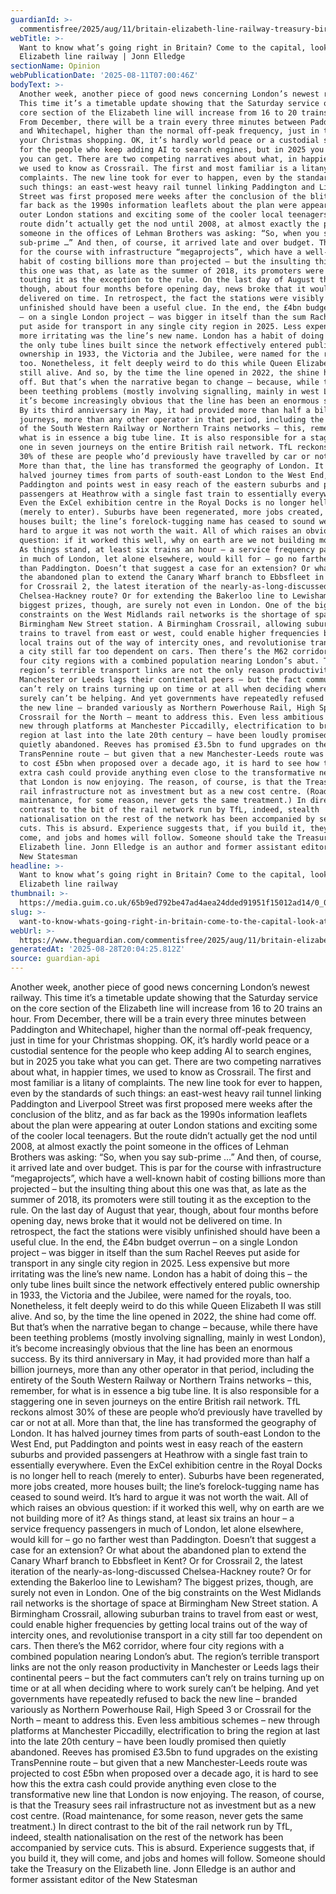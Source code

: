```yaml
---
guardianId: >-
  commentisfree/2025/aug/11/britain-elizabeth-line-railway-treasury-birmingham-manchester-leeds
webTitle: >-
  Want to know what’s going right in Britain? Come to the capital, look at the
  Elizabeth line railway | Jonn Elledge
sectionName: Opinion
webPublicationDate: '2025-08-11T07:00:46Z'
bodyText: >-
  Another week, another piece of good news concerning London’s newest railway.
  This time it’s a timetable update showing that the Saturday service on the
  core section of the Elizabeth line will increase from 16 to 20 trains an hour.
  From December, there will be a train every three minutes between Paddington
  and Whitechapel, higher than the normal off-peak frequency, just in time for
  your Christmas shopping. OK, it’s hardly world peace or a custodial sentence
  for the people who keep adding AI to search engines, but in 2025 you take what
  you can get. There are two competing narratives about what, in happier times,
  we used to know as Crossrail. The first and most familiar is a litany of
  complaints. The new line took for ever to happen, even by the standards of
  such things: an east-west heavy rail tunnel linking Paddington and Liverpool
  Street was first proposed mere weeks after the conclusion of the blitz, and as
  far back as the 1990s information leaflets about the plan were appearing at
  outer London stations and exciting some of the cooler local teenagers. But the
  route didn’t actually get the nod until 2008, at almost exactly the point
  someone in the offices of Lehman Brothers was asking: “So, when you say
  sub-prime …” And then, of course, it arrived late and over budget. This is par
  for the course with infrastructure “megaprojects”, which have a well-known
  habit of costing billions more than projected – but the insulting thing about
  this one was that, as late as the summer of 2018, its promoters were still
  touting it as the exception to the rule. On the last day of August that year,
  though, about four months before opening day, news broke that it would not be
  delivered on time. In retrospect, the fact the stations were visibly
  unfinished should have been a useful clue. In the end, the £4bn budget overrun
  – on a single London project – was bigger in itself than the sum Rachel Reeves
  put aside for transport in any single city region in 2025. Less expensive but
  more irritating was the line’s new name. London has a habit of doing this –
  the only tube lines built since the network effectively entered public
  ownership in 1933, the Victoria and the Jubilee, were named for the royals,
  too. Nonetheless, it felt deeply weird to do this while Queen Elizabeth II was
  still alive. And so, by the time the line opened in 2022, the shine had come
  off. But that’s when the narrative began to change – because, while there have
  been teething problems (mostly involving signalling, mainly in west London),
  it’s become increasingly obvious that the line has been an enormous success.
  By its third anniversary in May, it had provided more than half a billion
  journeys, more than any other operator in that period, including the entirety
  of the South Western Railway or Northern Trains networks – this, remember, for
  what is in essence a big tube line. It is also responsible for a staggering
  one in seven journeys on the entire British rail network. TfL reckons almost
  30% of these are people who’d previously have travelled by car or not at all.
  More than that, the line has transformed the geography of London. It has
  halved journey times from parts of south-east London to the West End, put
  Paddington and points west in easy reach of the eastern suburbs and provided
  passengers at Heathrow with a single fast train to essentially everywhere.
  Even the ExCel exhibition centre in the Royal Docks is no longer hell to reach
  (merely to enter). Suburbs have been regenerated, more jobs created, more
  houses built; the line’s forelock-tugging name has ceased to sound weird. It’s
  hard to argue it was not worth the wait. All of which raises an obvious
  question: if it worked this well, why on earth are we not building more of it?
  As things stand, at least six trains an hour – a service frequency passengers
  in much of London, let alone elsewhere, would kill for – go no farther west
  than Paddington. Doesn’t that suggest a case for an extension? Or what about
  the abandoned plan to extend the Canary Wharf branch to Ebbsfleet in Kent? Or
  for Crossrail 2, the latest iteration of the nearly-as-long-discussed
  Chelsea-Hackney route? Or for extending the Bakerloo line to Lewisham? The
  biggest prizes, though, are surely not even in London. One of the big
  constraints on the West Midlands rail networks is the shortage of space at
  Birmingham New Street station. A Birmingham Crossrail, allowing suburban
  trains to travel from east or west, could enable higher frequencies by getting
  local trains out of the way of intercity ones, and revolutionise transport in
  a city still far too dependent on cars. Then there’s the M62 corridor, where
  four city regions with a combined population nearing London’s abut. The
  region’s terrible transport links are not the only reason productivity in
  Manchester or Leeds lags their continental peers – but the fact commuters
  can’t rely on trains turning up on time or at all when deciding where to work
  surely can’t be helping. And yet governments have repeatedly refused to back
  the new line – branded variously as Northern Powerhouse Rail, High Speed 3 or
  Crossrail for the North – meant to address this. Even less ambitious schemes –
  new through platforms at Manchester Piccadilly, electrification to bring the
  region at last into the late 20th century – have been loudly promised then
  quietly abandoned. Reeves has promised £3.5bn to fund upgrades on the existing
  TransPennine route – but given that a new Manchester-Leeds route was projected
  to cost £5bn when proposed over a decade ago, it is hard to see how this the
  extra cash could provide anything even close to the transformative new line
  that London is now enjoying. The reason, of course, is that the Treasury sees
  rail infrastructure not as investment but as a new cost centre. (Road
  maintenance, for some reason, never gets the same treatment.) In direct
  contrast to the bit of the rail network run by TfL, indeed, stealth
  nationalisation on the rest of the network has been accompanied by service
  cuts. This is absurd. Experience suggests that, if you build it, they will
  come, and jobs and homes will follow. Someone should take the Treasury on the
  Elizabeth line. Jonn Elledge is an author and former assistant editor of the
  New Statesman
headline: >-
  Want to know what’s going right in Britain? Come to the capital, look at the
  Elizabeth line railway
thumbnail: >-
  https://media.guim.co.uk/65b9ed792be47ad4aea24dded91951f15012ad14/0_0_4190_3354/500.jpg
slug: >-
  want-to-know-whats-going-right-in-britain-come-to-the-capital-look-at-the-elizabeth-line-railway-or-jonn-elledge
webUrl: >-
  https://www.theguardian.com/commentisfree/2025/aug/11/britain-elizabeth-line-railway-treasury-birmingham-manchester-leeds
generatedAt: '2025-08-28T20:04:25.812Z'
source: guardian-api
---
```

Another week, another piece of good news concerning London’s newest railway. This time it’s a timetable update showing that the Saturday service on the core section of the Elizabeth line will increase from 16 to 20 trains an hour. From December, there will be a train every three minutes between Paddington and Whitechapel, higher than the normal off-peak frequency, just in time for your Christmas shopping. OK, it’s hardly world peace or a custodial sentence for the people who keep adding AI to search engines, but in 2025 you take what you can get. There are two competing narratives about what, in happier times, we used to know as Crossrail. The first and most familiar is a litany of complaints. The new line took for ever to happen, even by the standards of such things: an east-west heavy rail tunnel linking Paddington and Liverpool Street was first proposed mere weeks after the conclusion of the blitz, and as far back as the 1990s information leaflets about the plan were appearing at outer London stations and exciting some of the cooler local teenagers. But the route didn’t actually get the nod until 2008, at almost exactly the point someone in the offices of Lehman Brothers was asking: “So, when you say sub-prime …” And then, of course, it arrived late and over budget. This is par for the course with infrastructure “megaprojects”, which have a well-known habit of costing billions more than projected – but the insulting thing about this one was that, as late as the summer of 2018, its promoters were still touting it as the exception to the rule. On the last day of August that year, though, about four months before opening day, news broke that it would not be delivered on time. In retrospect, the fact the stations were visibly unfinished should have been a useful clue. In the end, the £4bn budget overrun – on a single London project – was bigger in itself than the sum Rachel Reeves put aside for transport in any single city region in 2025. Less expensive but more irritating was the line’s new name. London has a habit of doing this – the only tube lines built since the network effectively entered public ownership in 1933, the Victoria and the Jubilee, were named for the royals, too. Nonetheless, it felt deeply weird to do this while Queen Elizabeth II was still alive. And so, by the time the line opened in 2022, the shine had come off. But that’s when the narrative began to change – because, while there have been teething problems (mostly involving signalling, mainly in west London), it’s become increasingly obvious that the line has been an enormous success. By its third anniversary in May, it had provided more than half a billion journeys, more than any other operator in that period, including the entirety of the South Western Railway or Northern Trains networks – this, remember, for what is in essence a big tube line. It is also responsible for a staggering one in seven journeys on the entire British rail network. TfL reckons almost 30% of these are people who’d previously have travelled by car or not at all. More than that, the line has transformed the geography of London. It has halved journey times from parts of south-east London to the West End, put Paddington and points west in easy reach of the eastern suburbs and provided passengers at Heathrow with a single fast train to essentially everywhere. Even the ExCel exhibition centre in the Royal Docks is no longer hell to reach (merely to enter). Suburbs have been regenerated, more jobs created, more houses built; the line’s forelock-tugging name has ceased to sound weird. It’s hard to argue it was not worth the wait. All of which raises an obvious question: if it worked this well, why on earth are we not building more of it? As things stand, at least six trains an hour – a service frequency passengers in much of London, let alone elsewhere, would kill for – go no farther west than Paddington. Doesn’t that suggest a case for an extension? Or what about the abandoned plan to extend the Canary Wharf branch to Ebbsfleet in Kent? Or for Crossrail 2, the latest iteration of the nearly-as-long-discussed Chelsea-Hackney route? Or for extending the Bakerloo line to Lewisham? The biggest prizes, though, are surely not even in London. One of the big constraints on the West Midlands rail networks is the shortage of space at Birmingham New Street station. A Birmingham Crossrail, allowing suburban trains to travel from east or west, could enable higher frequencies by getting local trains out of the way of intercity ones, and revolutionise transport in a city still far too dependent on cars. Then there’s the M62 corridor, where four city regions with a combined population nearing London’s abut. The region’s terrible transport links are not the only reason productivity in Manchester or Leeds lags their continental peers – but the fact commuters can’t rely on trains turning up on time or at all when deciding where to work surely can’t be helping. And yet governments have repeatedly refused to back the new line – branded variously as Northern Powerhouse Rail, High Speed 3 or Crossrail for the North – meant to address this. Even less ambitious schemes – new through platforms at Manchester Piccadilly, electrification to bring the region at last into the late 20th century – have been loudly promised then quietly abandoned. Reeves has promised £3.5bn to fund upgrades on the existing TransPennine route – but given that a new Manchester-Leeds route was projected to cost £5bn when proposed over a decade ago, it is hard to see how this the extra cash could provide anything even close to the transformative new line that London is now enjoying. The reason, of course, is that the Treasury sees rail infrastructure not as investment but as a new cost centre. (Road maintenance, for some reason, never gets the same treatment.) In direct contrast to the bit of the rail network run by TfL, indeed, stealth nationalisation on the rest of the network has been accompanied by service cuts. This is absurd. Experience suggests that, if you build it, they will come, and jobs and homes will follow. Someone should take the Treasury on the Elizabeth line. Jonn Elledge is an author and former assistant editor of the New Statesman
